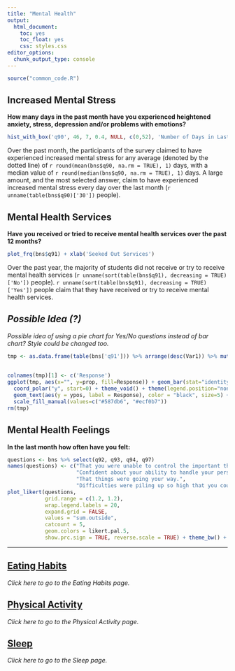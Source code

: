 ```yaml
---
title: "Mental Health"
output: 
  html_document: 
    toc: yes
    toc_float: yes
    css: styles.css
editor_options: 
  chunk_output_type: console
---
```


```r
source("common_code.R")
```

## Increased Mental Stress
**How many days in the past month have you experienced heightened anxiety, stress, depression and/or problems with emotions?**
```r
hist_with_box('q90', 46, 7, 0.4, NULL, c(0,52), 'Number of Days in Last Month')
```
Over the past month, the participants of the survey claimed to have experienced increased mental stress for any average (denoted by the dotted line) of `r round(mean(bns$q90, na.rm = TRUE), 1)` days, with a median value of `r round(median(bns$q90, na.rm = TRUE), 1)` days. A large amount, and the most selected answer, claim to have experienced increased mental stress every day over the last month (`r unname(table(bns$q90)['30'])` people).

## Mental Health Services 
**Have you received or tried to receive mental health services over the past 12 months?**
```r
plot_frq(bns$q91) + xlab('Seeked Out Services')
```
Over the past year, the majority of students did not receive or try to receive mental health services (`r unname(sort(table(bns$q91), decreasing = TRUE)['No'])` people). `r unname(sort(table(bns$q91), decreasing = TRUE)['Yes'])` people claim that they have received or try to receive mental health services.

## *Possible Idea (?)*
*Possible idea of using a pie chart for Yes/No questions instead of bar chart? Style could be changed too.*
```r
tmp <- as.data.frame(table(bns['q91'])) %>% arrange(desc(Var1)) %>% mutate(Var1 = paste0(Var1, " (", Freq, ")"),
                                                                           prop = (Freq/sum(Freq))*100,
                                                                           ypos = cumsum(prop)- 0.5*prop)
colnames(tmp)[1] <- c('Response')
ggplot(tmp, aes(x="", y=prop, fill=Response)) + geom_bar(stat="identity", width=2, color='black') + 
  coord_polar("y", start=0) + theme_void() + theme(legend.position="none") + 
  geom_text(aes(y = ypos, label = Response), color = "black", size=5) + 
  scale_fill_manual(values=c("#587db6", "#ecf0b7"))
rm(tmp)
```


## Mental Health Feelings
**In the last month how often have you felt:**
```r
questions <- bns %>% select(q92, q93, q94, q97)
names(questions) <- c("That you were unable to control the important things in your life.",
                      "Confident about your ability to handle your personal problems.",
                      "That things were going your way.",
                      "Difficulties were piling up so high that you could not overcome them.")
plot_likert(questions,
            grid.range = c(1.2, 1.2),
            wrap.legend.labels = 20,
            expand.grid = FALSE,
            values = "sum.outside",
            catcount = 5,
            geom.colors = likert.pal.5,
            show.prc.sign = TRUE, reverse.scale = TRUE) + theme_bw() + theme(legend.position = "top")
```



---

## [Eating Habits](Eating_Habits.html)
*Click here to go to the Eating Habits page.*

## [Physical Activity](Physical_Activity.html)
*Click here to go to the Physical Activity page.*

## [Sleep](Sleep.html)
*Click here to go to the Sleep page.*